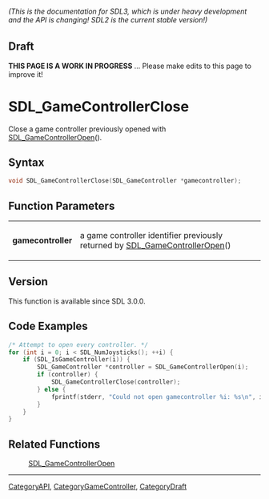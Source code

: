 ====== (This is the documentation for SDL3, which is under heavy development and the API is changing! SDL2 is the current stable version!) ======

== Draft ==

'''THIS PAGE IS A WORK IN PROGRESS''' ... Please make edits to this page to improve it!



<!-- #*^*^*^*^*See https://wiki.libsdl.org/SGFunctions for details on editing this page*^*^*^*^* -->
= SDL_GameControllerClose =

Close a game controller previously opened with [[SDL_GameControllerOpen]]().

== Syntax ==

<syntaxhighlight lang='c'>
void SDL_GameControllerClose(SDL_GameController *gamecontroller);
</syntaxhighlight>

== Function Parameters ==

{|
|'''gamecontroller'''
|a game controller identifier previously returned by [[SDL_GameControllerOpen]]()
|}

== Version ==

This function is available since SDL 3.0.0.

== Code Examples ==

<syntaxhighlight lang='c++'>
/* Attempt to open every controller. */
for (int i = 0; i < SDL_NumJoysticks(); ++i) {
    if (SDL_IsGameController(i)) {
        SDL_GameController *controller = SDL_GameControllerOpen(i);
        if (controller) {
            SDL_GameControllerClose(controller);
        } else {
            fprintf(stderr, "Could not open gamecontroller %i: %s\n", i, SDL_GetError());
        }
    }
}
</syntaxhighlight>

== Related Functions ==

:[[SDL_GameControllerOpen]]

----
[[CategoryAPI]], [[CategoryGameController]], [[CategoryDraft]]
<!-- #See the Style Guide for instructions on editing the footer. -->


